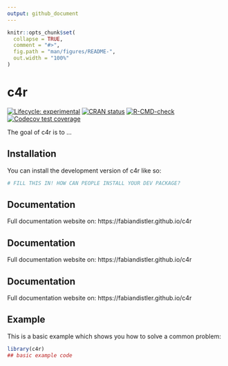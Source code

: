 ```yaml
---
output: github_document
---
```


<!-- README.md is generated from README.Rmd. Please edit that file -->

```r
knitr::opts_chunk$set(
  collapse = TRUE,
  comment = "#>",
  fig.path = "man/figures/README-",
  out.width = "100%"
)
```

# c4r

<!-- badges: start -->
[![Lifecycle: experimental](https://img.shields.io/badge/lifecycle-experimental-orange.svg)](https://lifecycle.r-lib.org/articles/stages.html#experimental)
[![CRAN status](https://www.r-pkg.org/badges/version/c4r)](https://CRAN.R-project.org/package=c4r)
[![R-CMD-check](https://github.com/fabiandistler/c4r/actions/workflows/R-CMD-check.yaml/badge.svg)](https://github.com/fabiandistler/c4r/actions/workflows/R-CMD-check.yaml)
[![Codecov test coverage](https://codecov.io/gh/fabiandistler/c4r/graph/badge.svg)](https://app.codecov.io/gh/fabiandistler/c4r)
<!-- badges: end -->

The goal of c4r is to ...

## Installation

You can install the development version of c4r like so:

``` r
# FILL THIS IN! HOW CAN PEOPLE INSTALL YOUR DEV PACKAGE?
```

## Documentation

Full documentation website on: https://fabiandistler.github.io/c4r

## Documentation

Full documentation website on: https://fabiandistler.github.io/c4r

## Documentation

Full documentation website on: https://fabiandistler.github.io/c4r

## Example

This is a basic example which shows you how to solve a common problem:

```r
library(c4r)
## basic example code
```


